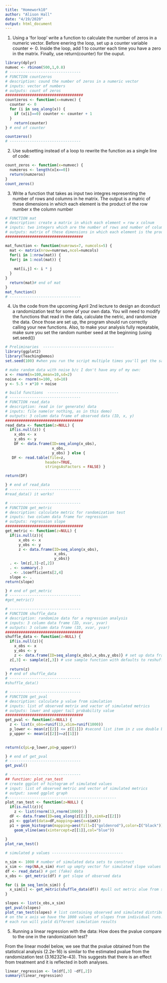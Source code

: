 ```yaml
---
title: "Homework10"
author: "Alison Hall"
date: "4/19/2020"
output: html_document
---
```


1. Using a 'for loop' write a function to calculate the number of zeros in a numeric vector. Before enering the loop, set up a counter variable counter <- 0. Inside the loop, add 1 to counter each time you have a zero in the matrix. Finally, use return(counter) for the ouput. 

```r
library(dplyr)
numvec <- rbinom(500,1,0.8)
# --------------------------------
# FUNCTION countzeros
# description: cound the number of zeros in a numeric vector 
# inputs: vector of numbers
# outputs: count of zeros
###################################
countzeros <- function(x=numvec) {
  counter <- 0
  for (i in seq_along(x)) {
    if (x[i]==0) counter <- counter + 1
  }
    return(counter)
} # end of counter

countzeros()
# --------------------------------
```

2. Use subsetting instead of a loop to rewrite the function as a single line of code:
```r

count_zeros <- function(x=numvec) {
  numzeros <- length(x[x==0])
  return(numzeros)
}
count_zeros()
```


3. Write a function that takes as input two integres representing the number of rows and columns in he matrix. The output is a matric of these dimensions in which each element is the product of the row number x the column number 


```r
# FUNCTION mat
# description: create a matrix in which each element = row x colnum
# inputs: two integers which are the number of rows and number of columns 
# outputs: matrix of these dimensions in which each element is the product of the row 
###################################

mat_function <- function(numrows=7, numcols=5) {
  mat <- matrix(nrow=numrows,ncol=numcols)
  for(i in 1:nrow(mat)) {
  for(j in 1:ncol(mat)) {
    
    mat[i,j] <- i * j
  }
} 
  return(mat)# end of mat
}
mat_function()
# --------------------------------
```

4. Us the code from the upcoming April 2nd lecture to design an dconduct a randomization test for some of your own data. You will need to modify the functions that read in the data, calculate the netric, and randomize the data. Once those are set up, the program should run correctly calling your new functions. Also, to make your analysis fully repeatable, make sure you set the random number seed at the beginning (using set.seed())
```r
# Preliminaries  --------------------------------
library(ggplot2)
library(TeachingDemos)
set.seed(100) #when you run the script multiple times you'll get the same values

# make random data with noise b/c I don't have any of my own: 
x <- rnorm(n=100,mean=10,sd=2) 
noise <- rnorm(n=100, sd=10) 
y <- 5.5 + x*10 + noise 

# build functions  --------------------------------
# --------------------------------
# FUNCTION read_data
# description: read in (or generate) data
# inputs: file name(or nothing, as in this demo)
# outputs: 3 column data frame of observed data (ID, x, y)
###################################
read_data <- function(z=NULL) {
  if(is.null(z)) {
    x_obs <- x
    y_obs <- y
    DF <- data.frame(ID=seq_along(x_obs),
                     x_obs,
                     y_obs) } else {
   DF <- read.table(file=z, 
                  header=TRUE,
                  stringsAsFactors = FALSE) }

return(DF)

} # end of read_data
# --------------------------------
#read_data() it works! 

# --------------------------------
# FUNCTION get_metric
# description: calculate metric for randomization test    
# inputs: two column data frame for regression  
# outputs: regression slope 
###################################
get_metric <- function(z=NULL) {
  if(is.null(z)){
      x_obs <- x
      y_obs <- y
      z <- data.frame(ID=seq_along(x_obs),
                      x_obs, 
                      y_obs)}
  . <- lm(z[,3]~z[,2])
  . <- summary(.)
  . <- .$coefficients[2,4]
  slope <- .
return(slope)

} # end of get_metric
# --------------------------------
#get_metric()

# --------------------------------
# FUNCTION shuffle_data
# description: randomize data for a regression analysis 
# inputs: 3 column data frame (ID, xvar, yvar)
# outputs: 3 column data frame (ID, xvar, yvar)
###################################
shuffle_data <- function(z=NULL) {
  if(is.null(z)){
    x_obs <- x
    y_obs <- y
    z <- data.frame(ID=seq_along(x_obs),x_obs,y_obs)} # set up data frame                 
  z[,3] <- sample(z[,3]) # use sample function with defaults to reshuffle column
  
  return(z)
} # end of shuffle_data
# --------------------------------
#shuffle_data()

# --------------------------------
# FUNCTION get_pval
# description: calculate p value from simulation 
# inputs: list of observed metrix and vactor of simulated metrics
# outputs: lower and upper tail probability value
###################################
get_pval <- function(z=NULL) {
  z <- list(x_obs=runif(1),xSim=runif(1000))
  p_lower <- mean(z[[2]] <= z[[1]]) #second list item in z use double brackets to pull value out of a list, single bracket gives a list item that you can't opperate on 
  p_upper <- mean(z[[2]]>=z[[1]])
  

return(c(pL=p_lower,pU=p_upper))

} # end of get_pval
# --------------------------------
get_pval()

# --------------------------------
## function: plot_ran_test  
# create ggplot of histogram of simulated values
# input: list of observed metric and vector of simulated metrics
# output: saved ggplot graph
#------------------------------------------------- 
plot_ran_test <- function(z=NULL) {
  if(is.null(z)){
    z <- list(rnorm(1),rnorm(1000)) }
  dF <- data.frame(ID=seq_along(z[[2]]),simX=z[[2]])
  p1 <- ggplot(data=dF,mapping=aes(x=simX))
  p1 + geom_histogram(mapping=aes(fill=I("goldenrod"),color=I("black"))) +
    geom_vline(aes(xintercept=z[[1]],col="blue")) 
  
}
plot_ran_test()

# simulated p values --------------------------------

n_sim <- 1000 # number of simulated data sets to construct
x_sim <- rep(NA,n_sim) #set up umpty vector for simulated slope values  
df <- read_data() # get (fake) data
x_obs <- get_metric(df) # get slope of observed data

for (i in seq_len(n_sim)) {
  x_sim[i] <- get_metric(shuffle_data(df)) #pull out metric alue from shuffled data set and store it in the empty vector 
}

slopes <- list(x_obs,x_sim) 
get_pval(slopes)
plot_ran_test(slopes) # list containing observed and simulated distribution 
# on the x axis we have the 1000 values of slopes from individual runs. The blue line is the observed slope which splits into the upper tail (which is quite small) and the simulated distribution in the lower tail 
# each run will yield different simulation results 

```

5. Running a linear regression with the data: How does the pvalue compare to the one in the randomization test?

From the linear model below, we see that the pvalue obtained from the statistical analysis (2.2e-16) is similar to the estimated pvalue from the randomization test (3.162321e-43).  This suggests that there is an effect from treatment and it is reflected in both analyses. 
```r
linear_regression <- lm(df[,3] ~df[,2])
summary(linear_regression)
```


